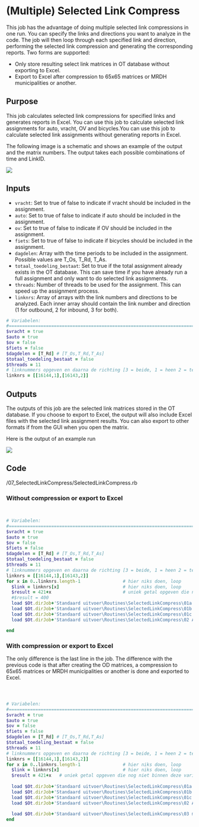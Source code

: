 # (Multiple) Selected Link Compress

This job has the advantage of doing multiple selected link compressions in one run. You can specify the links and directions you want to analyze in the code. The job will then loop through each specified link and direction, performing the selected link compression and generating the corresponding reports. Two forms are supported:

-   Only store resulting select link matrices in OT database without exporting to Excel.
-   Export to Excel after compression to 65x65 matrices or MRDH municipalities or another.

## Purpose

This job calculates selected link compressions for specified links and generates reports in Excel. You can use this job to calculate selected link assignments for auto, vracht, OV and bicycles.You can use this job to calculate selected link assignments without generating reports in Excel.

The following image is a schematic and shows an example of the output and the matrix numbers. The output takes each possible combinations of time and LinkID.

![](images/clipboard-1043501582.png)

## Inputs

- `vracht`: Set to true of false to indicate if vracht should be included in the assignment. 
- `auto`: Set to true of false to indicate if auto should be included in the assignment. 
- `ov`: Set to true of false to indicate if OV should be included in the assignment. 
- `fiets`: Set to true of false to indicate if bicycles should be included in the assignment. 
- `dagdelen`: Array with the time periods to be included in the assignment. Possible values are T_Os, T_Rd, T_As.
- `totaal_toedeling_bestaat`: Set to true if the total assignment already exists in the OT database. This can save time if you have already run a full assignment and only want to do selected link assignments. 
- `threads`: Number of threads to be used for the assignment. This can speed up the assignment process. 
- `linknrs`: Array of arrays with the link numbers and directions to be analyzed. Each inner array should contain the link number and direction (1 for outbound, 2 for inbound, 3 for both).

``` ruby
# Variabelen: 
#====================================================================================================================
$vracht = true
$auto = true
$ov = false
$fiets = false
$dagdelen = [T_Rd] # [T_Os,T_Rd,T_As]
$totaal_toedeling_bestaat = false
$threads = 11
# linknummers opgeven en daarna de richting [3 = beide, 1 = heen 2 = terug] 
linknrs = [[16144,1],[16143,2]] 
```

## Outputs

The outputs of this job are the selected link matrices stored in the OT database. If you choose to export to Excel, the output will also include Excel files with the selected link assignment results. You can also export to other formats if from the GUI when you open the matrix.

Here is the output of an example run

![](images/clipboard-2503057459.png)

## Code

[/07_SelectedLinkCompress/SelectedLinkCompress.rb ]{.aside}

### Without compression or export to Excel

``` ruby


# Variabelen: 
#====================================================================================================================
$vracht = true
$auto = true
$ov = false
$fiets = false
$dagdelen = [T_Rd] # [T_Os,T_Rd,T_As]
$totaal_toedeling_bestaat = false
$threads = 11
# linknummers opgeven en daarna de richting [3 = beide, 1 = heen 2 = terug] 
linknrs = [[16144,1],[16143,2]] 
for x in 0..linknrs.length-1                # hier niks doen, loop
  $link = linknrs[x]                        # hier niks doen, loop
  $result = 421+x                           # uniek getal opgeven die nog niet binnen deze variant gebruikt wordt(alleen getal aanpassen)
  #$result = 400
  load $Ot.dirJob+'Standaard uitvoer\Routines\SelectedLinkCompress\01a Toedelen MVT (sellink).rb' if $auto && $vracht
  load $Ot.dirJob+'Standaard uitvoer\Routines\SelectedLinkCompress\01b Toedelen OV (sellink).rb' if $ov
  load $Ot.dirJob+'Standaard uitvoer\Routines\SelectedLinkCompress\01c Toedelen Fiets (sellink).rb' if $fiets
  load $Ot.dirJob+'Standaard uitvoer\Routines\SelectedLinkCompress\02 Aanmaken OD-matrices.rb'

end
```

### With compression or export to Excel

The only difference is the last line in the job. The difference with the previous code is that after creating the OD matrices, a compression to 65x65 matrices or MRDH municipalities or another is done and exported to Excel.

``` ruby



# Variabelen: 
#====================================================================================================================
$vracht = true
$auto = true
$ov = false
$fiets = false
$dagdelen = [T_Rd] # [T_Os,T_Rd,T_As]
$totaal_toedeling_bestaat = false
$threads = 11
# linknummers opgeven en daarna de richting [3 = beide, 1 = heen 2 = terug] 
linknrs = [[16144,1],[16143,2]]  
for x in 0..linknrs.length-1                # hier niks doen, loop
  $link = linknrs[x]                        # hier niks doen, loop
  $result = 421+x   # uniek getal opgeven die nog niet binnen deze variant gebruikt wordt(alleen getal aanpassen)
  
  load $Ot.dirJob+'Standaard uitvoer\Routines\SelectedLinkCompress\01a Toedelen MVT (sellink).rb' if $auto && $vracht
  load $Ot.dirJob+'Standaard uitvoer\Routines\SelectedLinkCompress\01b Toedelen OV (sellink).rb' if $ov
  load $Ot.dirJob+'Standaard uitvoer\Routines\SelectedLinkCompress\01c Toedelen Fiets (sellink).rb' if $fiets
  load $Ot.dirJob+'Standaard uitvoer\Routines\SelectedLinkCompress\02 Aanmaken OD-matrices.rb'
  
  load $Ot.dirJob+'Standaard uitvoer\Routines\SelectedLinkCompress\03 matrixcompress sellink (MRDH groot).rb'
end
```
